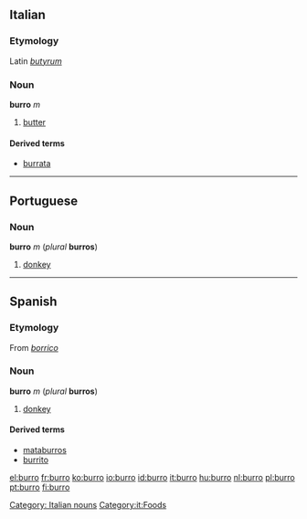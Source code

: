 == Italian ==
===Etymology===
Latin ''[[butyrum]]''
===Noun===
'''burro''' ''m''

#[[butter]]

====Derived terms====

*[[burrata]]

----

== Portuguese ==
=== Noun ===
'''burro''' ''m'' (''plural'' '''burros''')

#[[donkey]]

----

== Spanish ==
===Etymology===
From ''[[borrico]]''

=== Noun ===
'''burro''' ''m'' (''plural'' '''burros''')

#[[donkey]]

====Derived terms====
*[[mataburros]] {{m}}
*[[burrito]] {{m}}

[[Category: Italian nouns]]
[[Category:it:Foods]]

[[el:burro]]
[[fr:burro]]
[[ko:burro]]
[[io:burro]]
[[id:burro]]
[[it:burro]]
[[hu:burro]]
[[nl:burro]]
[[pl:burro]]
[[pt:burro]]
[[fi:burro]]